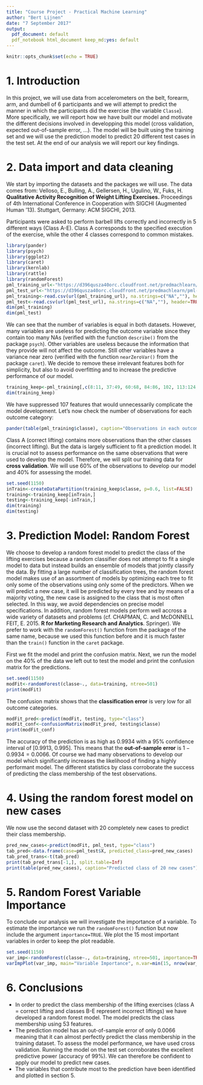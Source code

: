 ---
title: "Course Project - Practical Machine Learning"
author: "Bert Lijnen"
date: "7 September 2017"
output:
  pdf_document: default
  pdf_notebook html_document keep_md:yes: default
---

```{r setup, include=FALSE}
knitr::opts_chunk$set(echo = TRUE)
```

# 1. Introduction

In this project, we will use data from accelerometers on the belt, forearm, arm, and dumbell of 6 participants and we will attempt to predict the manner in which the participants did the exercise (the variable `Classe`). More specifically, we will report how we have built our model and motivate the different decisions involved in developping this model (cross validation, expected out-of-sample error, ...). The model will be built using the training set and we will use the prediction model to predict 20 different test cases in the test set. At the end of our analysis we will report our key findings. 

# 2. Data import and data cleaning

We start by importing the datasets and the packages we will use. The data comes from: 
Velloso, E., Bulling, A., Gellersen, H., Ugulino, W., Fuks, H. **Qualitative Activity Recognition of Weight Lifting Exercises.** Proceedings of 4th International Conference in Cooperation with SIGCHI (Augmented Human '13). Stuttgart, Germany: ACM SIGCHI, 2013.

Participants were asked to perform barbell lifts correctly and incorrectly in 5 different ways (Class A-E). Class A corresponds to the specified execution of the exercise, while the other 4 classes correspond to common mistakes. 

```{r message=FALSE, warning=FALSE, comment=NA}
library(pander)
library(psych)
library(ggplot2)
library(caret)
library(kernlab)
library(rattle)
library(randomForest)
pml_training_url<-"https://d396qusza40orc.cloudfront.net/predmachlearn/pml-training.csv"
pml_test_url<-"https://d396qusza40orc.cloudfront.net/predmachlearn/pml-testing.csv"
pml_training<-read.csv(url(pml_training_url), na.strings=c("NA",""), header=TRUE)
pml_test<-read.csv(url(pml_test_url), na.strings=c("NA",""), header=TRUE)
dim(pml_training)
dim(pml_test)
```

We can see that the number of variables is equal in both datasets. However, many variables are useless for predicting the outcome variable since they contain too many NAs (verified with the function `describe()` from the package `psych`). Other variables are useless because the information that they provide will not affect the outcome. Still other variables have a variance near zero (verified with the function `nearZeroVar()` from the package `caret`). We decide to remove these irrelevant features both for simplicity, but also to avoid overfitting and to increase the predictive performance of our model. 

```{r comment=NA}
training_keep<-pml_training[,c(8:11, 37:49, 60:68, 84:86, 102, 113:124, 140, 151:160)]
dim(training_keep)
```

We have suppressed 107 features that would unnecessarily complicate the model development. Let's now check the number of observations for each outcome category: 

```{r}
pander(table(pml_training$classe), caption="Observations in each outcome category")
```

Class A (correct lifting) contains more observations than the other classes (incorrect lifting). But the data is largely sufficient to fit a prediction model. It is crucial not to assess performance on the same observations that were used to develop the model. Therefore, we will split our training data for **cross validation**. We will use 60% of the observations to develop our model and 40% for assessing the model.

```{r comment=NA}
set.seed(1150)
inTrain<-createDataPartition(training_keep$classe, p=0.6, list=FALSE)
training<-training_keep[inTrain,]
testing<-training_keep[-inTrain,]
dim(training)
dim(testing)
```

# 3. Prediction Model: Random Forest  

We choose to develop a random forest model to predict the class of the lifting exercises because a random classifier does not attempt to fit a single model to data but instead builds an ensemble of models that jointly classify the data. By fitting a large number of classification trees, the random forest model makes use of an assortment of models by optimizing each tree to fit only some of the observations using only some of the predictors. When we will predict a new case, it will be predicted by every tree and by means of a majority voting, the new case is assigned to the class that is most often selected. In this way, we avoid dependencies on precise model specifications. In addition, random forest models perform well accross a wide variety of datasets and problems (cf. CHAPMAN, C. and McDONNELL FEIT, E. 2015. **R for Marketing Research and Analytics**. Springer). We prefer to work with the `randomForest()` function from the package of the same name, because we used this function before and it is much faster than the `train()` function in the `caret` package. 

First we fit the model and print the confusion matrix. Next, we run the model on the 40% of the data we left out to test the model and print the confusion matrix for the predictions.

```{r comment=NA}
set.seed(1150)
modFit<-randomForest(classe~., data=training, ntree=501)
print(modFit)
```

The confusion matrix shows that the **classification error** is very low for all outcome categories.

```{r comment=NA}
modFit_pred<-predict(modFit, testing, type="class")
modFit_conf<-confusionMatrix(modFit_pred, testing$classe)
print(modFit_conf)
```

The accuracy of the prediction is as high as 0.9934 with a 95% confidence interval of [0.9913, 0.995]. This means that the **out-of-sample error** is $1-0.9934=0.0066$. Of course we had many observations to develop our model which significantly increases the likelihood of finding a highly performant model. The different statistics by class corroborate the success of predicting the class membership of the test observations.

# 4. Using the random forest model on new cases

We now use the second dataset with 20 completely new cases to predict their class membership. 

```{r comment=NA}
pred_new_cases<-predict(modFit, pml_test, type="class")
tab_pred<-data.frame(case=pml_test$X, predicted_class=pred_new_cases)
tab_pred_trans<-t(tab_pred)
print(tab_pred_trans[-1,], split.table=Inf)
print(table(pred_new_cases), caption="Predicted class of 20 new cases")
```

# 5. Random Forest Variable Importance 

To conclude our analysis we will investigate the importance of a variable. To estimate the importance we run the `randomForest()` function but now include the argument `importance=TRUE`. We plot the 15 most important variables in order to keep the plot readable. 

```{r comment=NA}
set.seed(1150)
var_imp<-randomForest(classe~., data=training, ntree=501, importance=TRUE)
varImpPlot(var_imp, main="Variable Importance", n.var=min(15, nrow(var_imp$importance)))
```

# 6. Conclusions 

* In order to predict the class membership of the lifting exercises (class A = correct lifting and classes B-E represent incorrect liftings) we have developed a random forest model. The model predicts the class membership using 53 features.   
* The prediction model has an out-of-sample error of only 0.0066 meaning that it can almost perfectly predict the class membership in the training dataset. To assess the model performance, we have used cross validation. Running the model on the test set corroborates the excellent predictive power (accuracy of 99%). We can therefore be confident to apply our model to predict new cases.  
* The variables that contribute most to the prediction have been identified and plotted in section 5.  

